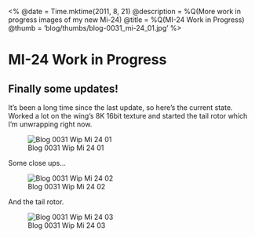<%
  @date = Time.mktime(2011, 8, 21)
  @description = %Q(More work in progress images of my new Mi-24)
  @title = %Q(MI-24 Work in Progress)
  @thumb = 'blog/thumbs/blog-0031_mi-24_01.jpg'
%>

MI-24 Work in Progress
======================

Finally some updates!
---------------------

It's been a long time since the last update, so here's the current state. Worked a lot on the wing's 8K 16bit texture and started the tail rotor which I'm unwrapping right now.


![Blog 0031 Wip Mi 24 01](/images/blog/blog-0031_mi-24_01.jpg)

Some close ups...

![Blog 0031 Wip Mi 24 02](/images/blog/blog-0031_mi-24_02.jpg)

And the tail rotor.

![Blog 0031 Wip Mi 24 03](/images/blog/blog-0031_mi-24_03.jpg)